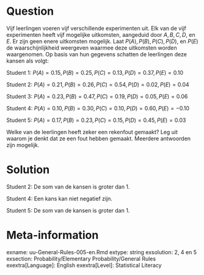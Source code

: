 Question
========
  
Vijf leerlingen voeren vijf verschillende experimenten uit. Elk van de vijf experimenten heeft vijf mogelijke uitkomsten, aangeduid door $A, B, C, D,$ en $E$. Er zijn geen enere uitkomsten mogelijk. Laat $P(A), P(B), P(C), P(D),$ en $P(E)$ de waarschijnlijkheid weergeven waarmee deze uitkomsten worden waargenomen. Op basis van hun gegevens schatten de leerlingen deze kansen als volgt:

Student 1: $P(A)=0.15, P(B)=0.25, P(C)=0.13, P(D)=0.37, P(E)=0.10$

Student 2: $P(A)=0.21, P(B)=0.26, P(C)=0.54, P(D)=0.02, P(E)=0.04$

Student 3: $P(A)=0.23, P(B)=0.47, P(C)=0.19, P(D)=0.05, P(E)=0.06$

Student 4: $P(A)=0.10, P(B)=0.30, P(C)=0.10, P(D)=0.60, P(E)=-0.10$

Student 5: $P(A)=0.17, P(B)=0.23, P(C)=0.15, P(D)=0.45, P(E)=0.03$

Welke van de leerlingen heeft zeker een rekenfout gemaakt? Leg uit waarom je denkt dat ze een fout hebben gemaakt. Meerdere antwoorden zijn mogelijk. 

Solution
========
Student 2: De som van de kansen is groter dan 1.

Student 4: Een kans kan niet negatief zijn.

Student 5: De som van de kansen is groter dan 1.

Meta-information
================
exname: uu-General-Rules-005-en.Rmd
extype: string
exsolution: 2, 4 en 5
exsection: Probability/Elementary Probability/General Rules
exextra[Language]: English
exextra[Level]: Statistical Literacy
